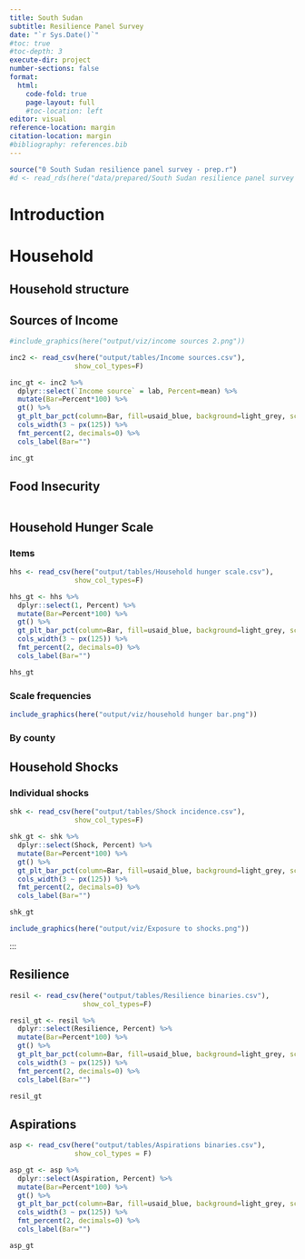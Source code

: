 ```yaml
---
title: South Sudan
subtitle: Resilience Panel Survey
date: "`r Sys.Date()`"
#toc: true
#toc-depth: 3
execute-dir: project
number-sections: false
format:
  html:
    code-fold: true
    page-layout: full
    #toc-location: left
editor: visual
reference-location: margin
citation-location: margin
#bibliography: references.bib
---
```


```r
source("0 South Sudan resilience panel survey - prep.r")
#d <- read_rds(here("data/prepared/South Sudan resilience panel survey - prepared.rds"))
```

# Introduction

# Household

## Household structure

::: panel-tabset
:::

## Sources of Income

::: panel-tabset
:::

```r
#include_graphics(here("output/viz/income sources 2.png"))
```

```r

inc2 <- read_csv(here("output/tables/Income sources.csv"),
                show_col_types=F)

inc_gt <- inc2 %>%
  dplyr::select(`Income source` = lab, Percent=mean) %>%
  mutate(Bar=Percent*100) %>%
  gt() %>%
  gt_plt_bar_pct(column=Bar, fill=usaid_blue, background=light_grey, scaled=T) %>%
  cols_width(3 ~ px(125)) %>%
  fmt_percent(2, decimals=0) %>%
  cols_label(Bar="")

inc_gt

```

## Food Insecurity

```r


```

## Household Hunger Scale

::: panel-tabset
### Items

```r

hhs <- read_csv(here("output/tables/Household hunger scale.csv"),
                show_col_types=F)

hhs_gt <- hhs %>%
  dplyr::select(1, Percent) %>%
  mutate(Bar=Percent*100) %>%
  gt() %>%
  gt_plt_bar_pct(column=Bar, fill=usaid_blue, background=light_grey, scaled=T) %>%
  cols_width(3 ~ px(125)) %>%
  fmt_percent(2, decimals=0) %>%
  cols_label(Bar="")

hhs_gt

```
:::

::: panel-tabset
### Scale frequencies

```r
include_graphics(here("output/viz/household hunger bar.png"))

```

### By county
:::

## Household Shocks

### Individual shocks

```r

shk <- read_csv(here("output/tables/Shock incidence.csv"),
                show_col_types=F)

shk_gt <- shk %>%
  dplyr::select(Shock, Percent) %>%
  mutate(Bar=Percent*100) %>%
  gt() %>%
  gt_plt_bar_pct(column=Bar, fill=usaid_blue, background=light_grey, scaled=T) %>%
  cols_width(3 ~ px(125)) %>%
  fmt_percent(2, decimals=0) %>%
  cols_label(Bar="")

shk_gt
```

```r
include_graphics(here("output/viz/Exposure to shocks.png"))
```

:::

## Resilience

```r

resil <- read_csv(here("output/tables/Resilience binaries.csv"),
                  show_col_types=F)

resil_gt <- resil %>%
  dplyr::select(Resilience, Percent) %>%
  mutate(Bar=Percent*100) %>%
  gt() %>%
  gt_plt_bar_pct(column=Bar, fill=usaid_blue, background=light_grey, scaled=T) %>%
  cols_width(3 ~ px(125)) %>%
  fmt_percent(2, decimals=0) %>%
  cols_label(Bar="")

resil_gt

```

## 

## Aspirations

```r

asp <- read_csv(here("output/tables/Aspirations binaries.csv"),
                show_col_types = F)

asp_gt <- asp %>%
  dplyr::select(Aspiration, Percent) %>%
  mutate(Bar=Percent*100) %>%
  gt() %>%
  gt_plt_bar_pct(column=Bar, fill=usaid_blue, background=light_grey, scaled=T) %>%
  cols_width(3 ~ px(125)) %>%
  fmt_percent(2, decimals=0) %>%
  cols_label(Bar="")

asp_gt


```
